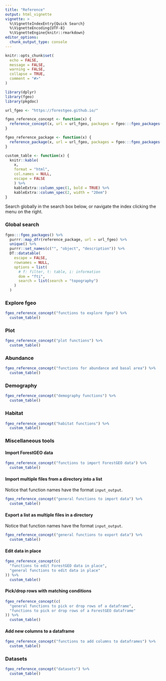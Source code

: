 ```yaml
---
title: "Reference"
output: html_vignette
vignette: >
  %\VignetteIndexEntry{Quick Search}
  %\VignetteEncoding{UTF-8}
  %\VignetteEngine{knitr::rmarkdown}
editor_options: 
  chunk_output_type: console
---
```


```r
knitr::opts_chunk$set(
  echo = FALSE,
  message = FALSE,
  warning = FALSE,
  collapse = TRUE,
  comment = "#>"
)
```

```r
library(dplyr)
library(fgeo)
library(pkgdoc)
```

```r

url_fgeo <- "https://forestgeo.github.io/"

fgeo_reference_concept <- function(x) {
  reference_concept(x, url = url_fgeo, packages = fgeo:::fgeo_packages())
}

fgeo_reference_package <- function(x) {
  reference_package(x, url = url_fgeo, packages = fgeo:::fgeo_packages())
}

custom_table <- function(x) {
  knitr::kable(
    x, 
    format = "html",
    col.names = NULL,
    escape = FALSE
    ) %>%
    kableExtra::column_spec(1, bold = TRUE) %>% 
    kableExtra::column_spec(2, width = "20em")
}
```

Search globally in the search box below, or navigate the index clicking the menu on the right.

### Global search

```r
fgeo:::fgeo_packages() %>% 
  purrr::map_dfr(reference_package, url = url_fgeo) %>% 
  unique() %>% 
  purrr::set_names(c("", "object", "description")) %>% 
  DT::datatable(
    escape = FALSE,
    rownames = NULL,
    options = list(
      # f: filter, t: table, i: information
      dom = "fti",
      search = list(search = "topography")
    )
  )
```

### Explore fgeo

```r
fgeo_reference_concept("functions to explore fgeo") %>% 
  custom_table()
```

### Plot

```r
fgeo_reference_concept("plot functions") %>% 
  custom_table()
```

### Abundance

```r
fgeo_reference_concept("functions for abundance and basal area") %>% 
  custom_table()
```

### Demography

```r
fgeo_reference_concept("demography functions") %>% 
  custom_table()
```

### Habitat

```r
fgeo_reference_concept("habitat functions") %>% 
  custom_table()
```

### Miscellaneous tools

#### Import ForestGEO data

```r
fgeo_reference_concept("functions to import ForestGEO data") %>% 
  custom_table()
```

#### Import multiple files from a directory into a list

Notice that function names have the format `input_output`.

```r
fgeo_reference_concept("general functions to import data") %>% 
  custom_table()
```

#### Export a list as multiple files in a directory

Notice that function names have the format `input_output`.

```r
fgeo_reference_concept("general functions to export data") %>%
  custom_table()
```

#### Edit data in place

```r
fgeo_reference_concept(c(
  "functions to edit ForestGEO data in place",
  "general functions to edit data in place"
)) %>% 
  custom_table()
```

#### Pick/drop rows with matching conditions 

```r
fgeo_reference_concept(c(
  "general functions to pick or drop rows of a dataframe",
  "functions to pick or drop rows of a ForestGEO dataframe"
)) %>% 
  custom_table()
```

#### Add new columns to a dataframe

```r
fgeo_reference_concept("functions to add columns to dataframes") %>% 
  custom_table()
```

### Datasets

```r
fgeo_reference_concept("datasets") %>% 
  custom_table()
```
